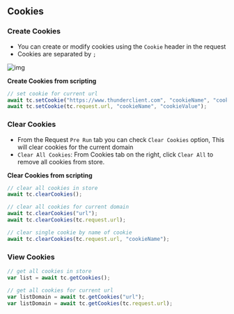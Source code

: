## Cookies

### Create Cookies
- You can create or modify cookies using the `Cookie` header in the request
- Cookies are separated by `;`

![img](https://github.com/thunderclient/thunder-client-support/assets/8637550/a6fd8989-d1f3-49b1-a268-02c1430a7802)



**Create Cookies from scripting**
```js
// set cookie for current url
await tc.setCookie("https://www.thunderclient.com", "cookieName", "cookieValue");
await tc.setCookie(tc.request.url, "cookieName", "cookieValue");
```

### Clear Cookies
- From the Request `Pre Run` tab you can check `Clear Cookies` option, This will clear cookies for the current domain
- `Clear All Cookies`: From Cookies tab on the right, click `Clear All` to remove all cookies from store.



**Clear Cookies from scripting**
```js
// clear all cookies in store
await tc.clearCookies();

// clear all cookies for current domain
await tc.clearCookies("url");
await tc.clearCookies(tc.request.url);

// clear single cookie by name of cookie
await tc.clearCookies(tc.request.url, "cookieName");
```

### View Cookies

```js
// get all cookies in store
var list = await tc.getCookies();

// get all cookies for current url
var listDomain = await tc.getCookies("url");
var listDomain = await tc.getCookies(tc.request.url);
```